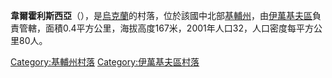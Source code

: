 {{coord|51|1|13|N|29|29|27|E|scale:30000|display=title}}

'''韋爾霍利斯西亞'''（{{lang-uk|Верхолісся}}），是[[烏克蘭|烏克蘭]]的村落，位於該國中北部[[基輔州|基輔州]]，由[[伊萬基夫區|伊萬基夫區]]負責管轄，面積0.4平方公里，海拔高度167米，2001年人口32，人口密度每平方公里80人。

{{DEFAULTSORT:Верхолісся}}
[[Category:基輔州村落|Category:基輔州村落]]
[[Category:伊萬基夫區村落|Category:伊萬基夫區村落]]


{{Kiev-geo-stub}}